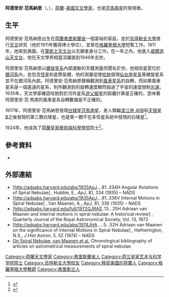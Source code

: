 {{Infobox scientist
|name              = 阿德里安·范馬納恩<br />Adriaan van Maanen
|image             = 
|image_size       =
|caption           = 
|birth_date        = {{birth date|1884|3|31}}
|birth_place       = {{NED}}[[斯內克_(城鎮)|斯內克]]
|death_date        = {{death date and age|1946|1|26|1884|3|31}}
|death_place       = {{USA}}[[帕萨迪纳_(加利福尼亚州)|帕萨迪纳]]
|residence         = 
|citizenship       = 
|nationality       = {{NED}}
|ethnicity         = 
|field             = [[天文學|天文學]]
|work_institutions = [[威爾遜山天文台|威爾遜山天文台]]<br/>[[葉凱士天文台|葉凱士天文台]]<br/>[[格羅寧根大學|格羅寧根大學]]
|alma_mater        = [[烏得勒支大學|烏得勒支大學]]
|doctoral_advisor  = [[阿尔伯特·安东尼·尼兰德|阿尔伯特·安东尼·尼兰德]]（Albertus Antonie Nijland）
|doctoral_students = 
|known_for         = [[范馬南星|范馬南星]]
|author_abbrev_bot = 
|author_abbrev_zoo = 
|influences        = 
|influenced        = 
|prizes            = 
|religion          = 
|footnotes         = 
|signature         =
}}

'''阿德里安·范馬納恩'''（{{lang-nl|'''Adriaan van Maanen'''}}，{{bd|1884年|3月31日|1946年|1月26日|A}}），[[荷蘭|荷蘭]]-[[美國|美國]][[天文學家|天文學家]]，也是[[范馬南星|范馬南星]]的發現者。

==生平==
阿德里安·范馬納恩出生在[[荷蘭|荷蘭]][[弗里斯蘭省|弗里斯蘭省]]一個富裕的家庭，並於[[烏得勒支大學|烏得勒支大學]]進行[[天文|天文]]研究（他於1911年獲得博士學位），並曾在[[格羅寧根大學|格羅寧根大學]]短暫工作。1911年，他來到美國，在[[葉凱士天文台|葉凱士天文台]]以志願者身分工作。在一年之內，他進入[[威爾遜山天文台|威爾遜山天文台]]，他在天文學界相當活躍直到1946年去世。

阿德里安·范馬納恩以[[螺旋星系|螺旋星系]]內部運動的天體測量而聞名於世。他相信星雲位於[[銀河系|銀河系]]內，並包含[[恆星|恆星]]和星際氣體，他的測量促使[[哈勃|哈勃]]發現[[仙女座星系|仙女座星系]]等螺旋星系並不在銀河系內部。阿德里安·范馬納恩聲稱觀測到[[風車星系|風車星系]]的自轉，而如果風車星系是一個遙遠的星系，則所觀測到的旋轉速度顯然超過了宇宙的速度限制[[光速|光速]]。1935年，天文學家確認哈勃對於河外星系[[造父變星|造父變星]]的距離計算是正確的，意味著阿德里安·范·馬南的風車星系自轉數據是不正確的。

1917年，阿德里安·范馬納恩發現[[白矮星|白矮星]][[范馬南星|范馬南星]]，是人類繼[[波江座_40|波江座 40B]]和[[天狼星|天狼星B]]之後發現的第三顆白矮星，也是第一顆不在多恆星系統中發現的白矮星<ref name="van_maanen">{{citation | last=van Maanen | first=A. | title=Two Faint Stars with Large Proper Motion | journal=Publications of the Astronomical Society of the Pacific |date=December 1917 | volume=29 | issue=172 | pages=258–259 | bibcode=1917PASP...29..258V | doi=10.1086/122654 }}</ref>。

1924年，他成為了[[荷蘭皇家藝術與科學學院|荷蘭皇家藝術與科學學院]]院士<ref>{{cite web |url=http://www.dwc.knaw.nl/biografie/pmknaw/?pagetype=authorDetail&aId=PE00001708 |title=A. van Maanen (1884 - 1946) |publisher=Royal Netherlands Academy of Arts and Sciences |accessdate=17 July 2015 |archive-date=2021-05-15 |archive-url=https://web.archive.org/web/20210515194943/https://www.dwc.knaw.nl/biografie/pmknaw/?pagetype=authorDetail&aId=PE00001708 |dead-url=no }}</ref>。

==參考資料==
*{{Cite journal | url=http://www.dwc.knaw.nl/DL/levensberichten/PE00001708.pdf | language=nl | title=Levensbericht van A. van Maanen | trans_title=Obituary of A. van Maanen | publisher=Royal Netherlands Academy of Arts and Sciences | location=Amsterdam | accessdate=2014-05-27 | author=J. H. Oort | author-link=扬·奥尔特 | journal=Jaarboek, 1947–1948 | pages=163–167 | archive-date=2020-11-08 | archive-url=https://web.archive.org/web/20201108105655/https://www.dwc.knaw.nl/DL/levensberichten/PE00001708.pdf | dead-url=no }}
{{Reflist}}

== 外部連結 ==
*[http://adsabs.harvard.edu/abs/1935ApJ....81..334H Angular Rotations of Spiral Nebulae] {{Wayback|url=http://adsabs.harvard.edu/abs/1935ApJ....81..334H |date=20190713112443 }}, Hubble, E., ''ApJ'', 81, 334 (1935) – NADS
*[http://adsabs.harvard.edu/abs/1935ApJ....81..336V Internal Motions in Spiral Nebulae] {{Wayback|url=http://adsabs.harvard.edu/abs/1935ApJ....81..336V |date=20190713112427 }}, Van Maanen, A., ''ApJ'', 81, 336 (1935) – NADS
*[http://adsabs.harvard.edu/full/1972QJRAS..13...25H Adriaan van Maanen and internal motions in spiral nebulae: A historical review] {{Wayback|url=http://adsabs.harvard.edu/full/1972QJRAS..13...25H |date=20190713112426 }}, Quarterly Journal of the Royal Astronomical Society, Vol. 13, 1972
*[http://adsabs.harvard.edu/abs/1974JHA.....5...52H Adriaan van Maanen on the significance of Internal Motions in Spiral Nebulae] {{Wayback|url=http://adsabs.harvard.edu/abs/1974JHA.....5...52H |date=20190713112427 }}, Hetherington, N.S., ''J Hist Astron'', 5. 52 (1974) – NADS
*[https://web.archive.org/web/20070203190107/http://www.datasync.com/~rsf1/avm-bib.htm On Spiral Nebulae, van Maanen et al.] Chronological bibliography of articles on astrometrical measurements of spiral nebulae.

{{Authority control}}
{{DEFAULTSORT:Maanen, Adriaan Van}}
[[Category:荷蘭天文學家|Category:荷蘭天文學家]]
[[Category:弗里斯蘭省人|Category:弗里斯蘭省人]]
[[Category:荷兰皇家艺术与科学学院院士|Category:荷兰皇家艺术与科学学院院士]]
[[Category:烏特勒支大學校友|Category:烏特勒支大學校友]]
[[Category:移民美國的荷蘭人|Category:移民美國的荷蘭人]]
[[Category:格羅寧根大學教師|Category:格羅寧根大學教師]]
[[Category:弗里斯兰人|Category:弗里斯兰人]]
